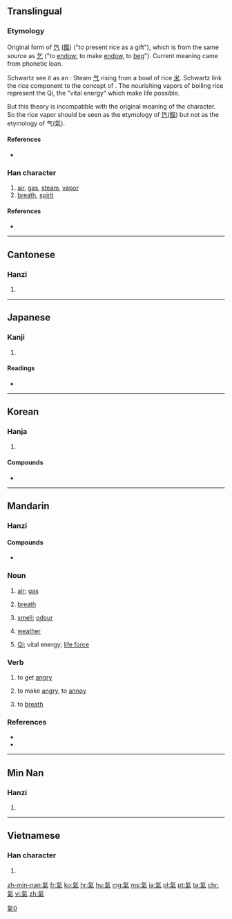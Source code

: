 {{also|气|気|炁}}
==Translingual==

===Etymology===

Original form of [[饩]] ([[餼]]) ("to present rice as a gift"), which is from the same source as [[乞]] ("to [[endow]]; to make [[endow]], to [[beg]]"). Current meaning came from phonetic loan.

Schwartz see it as an {{liushu|ic|rs=气00}} : Steam [[气]] rising from a bowl of rice [[米]].
Schwartz link the rice component to the concept of {{w|Qi}}. The nourishing vapors of boiling rice represent the Qi, the "vital energy" which make life possible.

But this theory is incompatible with the original meaning of the character. So the rice vapor should be seen as the etymology of [[饩]]([[餼]]) but not as the etymology of 气(氣).

====References====
* {{reference-book
 | last = Schwartz
 | first = Benjamin
 | year = 1985
 | title = The World of Thought in Ancient China
 | publisher = Harvard University Press
 | location = Cambridge, MA
 | isbn = 9780674043312
}}

===Han character===
{{Han char|rn=84|rad=气|as=06|sn=10|four=8091<sub>7</sub>|canj=人弓火木 (ONFD)|ids=⿹[[气]][[米]]}}

# [[air]], [[gas]], [[steam]], [[vapor]]
# [[breath]], [[spirit]]

====References====
* {{Han ref|kx=0599.120|dkj=17059|dj=0990.260|hdz=32011.140|uh=6C23|ud=27683|bh=AEF0|bd=44784}}

----

==Cantonese==

===Hanzi===
{{yue-hanzi|jyut=hei3|y=hei3|sim=气}}

# {{defn|lang=yue|sort=气06}}

----

==Japanese==

===Kanji===
{{ja-kanji|grade=|rs=气06|style=ky|shin=気}}

# {{defn|lang=ja|sort=气06}}

====Readings====
* {{ja-readings|on=[[き]] (ki), [[け]] (ke)|kun=[[いき]] (iki)}}

----

==Korean==

===Hanja===
{{ko-hanja|hangeul=기|eumhun=|rv=gi|mr=ki|y=ki}}

# {{defn|lang=ko|sort=气06}}

====Compounds====
* {{l|ko|感氣|tr=[[감기]], gamgi}}

----

==Mandarin==

===Hanzi===
{{cmn-hanzi|sim=气|pin=[[qì]] ([[qi4]])|wg=ch'i<sup>4</sup>}}

====Compounds====
* {{l|cmn|煤氣鼓}}

===Noun===
{{cmn-noun|t|pin=qì|pint=qi4|tra=氣|sim=气}}

# {{context|Intermediate Mandarin|lang=cmn}} [[air]]; [[gas]]
#: {{zh-usex|出去 透 透 氣！|Go out to breath fresh air!|link=y}}
#: {{zh-usex|輪胎 漏 氣 了。| The tire leaks air.|link=y}}
#: {{zh-usex|天然氣|natural gas|link=y}}
# {{context|Intermediate Mandarin|lang=cmn}} [[breath]]
#: {{zh-usex|喘不過氣 來|to be out of breath|link=y}}
#: {{zh-usex|我 會 戰斗 到 最后 一 口 '''氣'''。|I will fight to my last breath.|link=y}}
# [[smell]]; [[odour]]
#: {{zh-usex|把 廚 炊 的 煙火 '''氣''' 從 衣服 上去 掉 是 很 難 的。|It is difficult to remove the '''smell''' of cooking from clothes.}}
#: {{zh-usex|氣味|smell|link=y}}
# [[weather]]
#: {{zh-usex|天氣|weather|link=y}}
# {{context|Chinese philosophy|lang=cmn}} [[w:Qi|Qi]]; vital energy; [[life force]]

===Verb===
{{cmn-verb|t|pin=qì|pint=qi4|tra=氣|sim=气}}

# {{context|Elementary Mandarin|lang=cmn}} to get [[angry]]
#: {{zh-usex|生氣|to get angry|link=y}}
# to make [[angry]], to [[annoy]]
#: {{zh-usex|別 '''氣''' 我!|Don't '''annoy''' me!|link=y}}
# to [[breath]]

===References===
* {{cite web
| url = http://www.mdbg.net/chindict/chindict.php?page=worddict&wdrst=0&wdqb=氣
| title = 氣
| work = MDBG English to Chinese dictionary ( Based on CC-CEDICT )
| language = Mandarin/English
| accessdate = 2014-02-17}}
* {{cite web
| url = http://www.jukuu.com/index.php
| title = Jukuu
| work = Jukuu
| language = Mandarin/English
}}

----

==Min Nan==

===Hanzi===
{{nan-hanzi|poj=khì, khùi}}

# {{defn|lang=nan}}

----

==Vietnamese==

===Han character===
{{vi-hantu|[[khí]]|rs=气06}}

# {{defn|lang=vi|sort=气06}}

[[Category:CJKV characters simplified differently in Japan and China|氣0]]

[[zh-min-nan:氣]]
[[fr:氣]]
[[ko:氣]]
[[hr:氣]]
[[hu:氣]]
[[mg:氣]]
[[ms:氣]]
[[ja:氣]]
[[pl:氣]]
[[pt:氣]]
[[ta:氣]]
[[chr:氣]]
[[vi:氣]]
[[zh:氣]]
